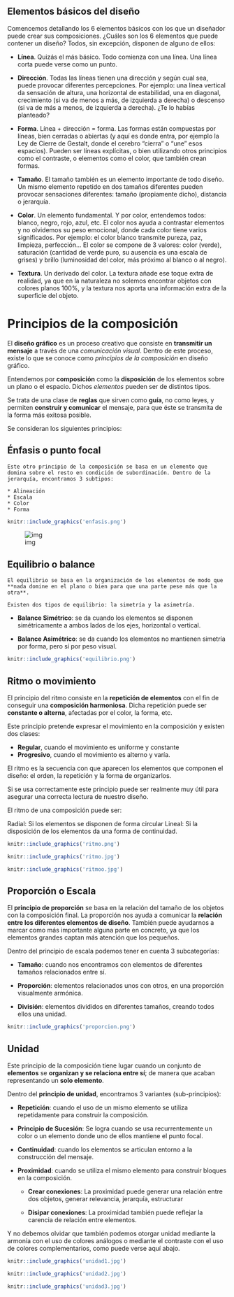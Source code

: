 \mainmatter

## Elementos básicos del diseño

Comencemos detallando los 6 elementos básicos con los que un diseñador puede crear sus composiciones. ¿Cuáles son los 6 elementos que puede contener un diseño? Todos, sin excepción, disponen de alguno de ellos:

- **Línea**. Quizás el más básico. Todo comienza con una línea. Una línea corta puede verse como un punto.

- **Dirección**. Todas las líneas tienen una dirección y según cual sea, puede provocar diferentes percepciones. Por ejemplo: una línea vertical da sensación de altura, una horizontal de estabilidad, una en diagonal, crecimiento (si va de menos a más, de izquierda a derecha) o descenso (si va de más a menos, de izquierda a derecha). ¿Te lo habías planteado?

- **Forma**. Línea + dirección = forma. Las formas están compuestas por líneas, bien cerradas o abiertas (y aquí es donde entra, por ejemplo la Ley de Cierre de Gestalt, donde el cerebro “cierra” o “une” esos espacios). Pueden ser líneas explícitas, o bien utilizando otros principios como el contraste, o elementos como el color, que también crean formas.

- **Tamaño**. El tamaño también es un elemento importante de todo diseño. Un mismo elemento repetido en dos tamaños diferentes pueden provocar sensaciones diferentes: tamaño (propiamente dicho), distancia o jerarquía.

- **Color**. Un elemento fundamental. Y por color, entendemos todos: blanco, negro, rojo, azul, etc. El color nos ayuda a contrastar elementos y no olvidemos su peso emocional, donde cada color tiene varios significados. Por ejemplo: el color blanco transmite pureza, paz, limpieza, perfección… El color se compone de 3 valores: color (verde), saturación (cantidad de verde puro, su ausencia es una escala de grises) y brillo (luminosidad del color, más próximo al blanco o al negro).

- **Textura**. Un derivado del color. La textura añade ese toque extra de realidad, ya que en la naturaleza no solemos encontrar objetos con colores planos 100%, y la textura nos aporta una información extra de la superficie del objeto.

# Principios de la composición {#intro}

El **diseño gráfico** es un proceso creativo que consiste en **transmitir un mensaje** a través de una *comunicación visual*. Dentro de este proceso, existe lo que se conoce como *principios de la composición* en diseño gráfico.


Entendemos por **composición** como la **disposición** de los elementos sobre un plano o el espacio. Dichos *elementos* pueden ser de distintos tipos.

Se trata de una clase de **reglas** que sirven como **guía**, no como leyes, y permiten **construir y comunicar** el mensaje, para que éste se transmita de la forma más exitosa posible.

Se consideran los siguientes  principios:




## Énfasis o punto focal

```definition
Este otro principio de la composición se basa en un elemento que domina sobre el resto en condición de subordinación. Dentro de la jerarquía, encontramos 3 subtipos:

* Alineación
* Escala
* Color
* Forma

```

```r
knitr::include_graphics('enfasis.png')
```

![img](enfasis.png)

## Equilibrio o balance

```definition
El equilibrio se basa en la organización de los elementos de modo que **nada domine en el plano o bien para que una parte pese más que la otra**.

Existen dos tipos de equilibrio: la simetría y la asimetría.
```


- **Balance Simétrico**: se da cuando los elementos se disponen simétricamente a ambos lados de los ejes, horizontal o vertical.

- **Balance Asimétrico**: se da cuando los elementos no mantienen simetría por forma, pero sí por peso visual.

```r
knitr::include_graphics('equilibrio.png')
```
<!-- ![img](equilibrio.png) -->

## Ritmo o movimiento

El principio del ritmo consiste en la **repetición de elementos** con el fin de conseguir una **composición harmoniosa**. Dicha repetición puede ser **constante o alterna**, afectadas por el color, la forma, etc.

Este principio pretende expresar el movimiento en la composición y existen dos clases:

* **Regular**, cuando el movimiento es uniforme y constante
* **Progresivo**, cuando el movimiento es alterno y varía.

El ritmo es la secuencia con que aparecen los elementos que componen el diseño: el orden, la repetición y la forma de organizarlos.

Si se usa correctamente este principio puede ser realmente muy útil para asegurar una correcta lectura de nuestro diseño.

El ritmo de una composición puede ser:

Radial: Si los elementos se disponen de forma circular
Lineal: Si la disposición de los elementos da una forma de continuidad.


```r
knitr::include_graphics('ritmo.png')
```
<!-- ![img](ritmo.png) -->

```r
knitr::include_graphics('ritmo.jpg')
```

<!-- ![img](ritmo.jpg) -->

```r
knitr::include_graphics('ritmoo.jpg')
```
<!-- ![img](ritmoo.jpg) -->

## Proporción o Escala
El **principio de proporción** se basa en la relación del tamaño de los objetos con la composición final. La proporción nos ayuda a comunicar la **relación entre los diferentes elementos de diseño**. También puede ayudarnos a marcar como más importante alguna parte en concreto,  ya que los elementos grandes captan más atención que los pequeños.

Dentro del principio de escala podemos tener en cuenta 3 subcategorías:

* **Tamaño**: cuando nos encontramos con elementos de diferentes tamaños relacionados entre sí.

* **Proporción**: elementos relacionados unos con otros, en una proporción visualmente armónica.

* **División**: elementos divididos en diferentes tamaños, creando todos ellos una unidad.

```r
knitr::include_graphics('proporcion.png')
```
<!-- ![img](proporcion.png) -->

## Unidad

Este principio de la composición tiene lugar cuando un conjunto de **elementos** se **organizan y se relaciona entre sí**; de manera que acaban representando un **solo elemento**.

Dentro del **principio de unidad**, encontramos 3 variantes (sub-principios):

- **Repetición**: cuando el uso de un mismo elemento se utiliza repetidamente para construir la composición.

- **Principio de Sucesión**: Se logra cuando se usa recurrentemente un color o un elemento donde uno de ellos mantiene el punto focal.
- **Continuidad**: cuando los elementos se articulan entorno a la construcción del mensaje.
- **Proximidad**: cuando se utiliza el mismo elemento para construir bloques en la composición.
  * **Crear conexiones**: La proximidad puede generar una relación entre dos objetos, generar relevancia, jerarquía, estructurar
  
  * **Disipar conexiones**: La proximidad también puede reflejar la carencia de relación entre elementos.

Y no debemos olvidar que también podemos otorgar unidad mediante la armonía con el uso de colores análogos o mediante el contraste con el uso de colores complementarios, como puede verse aquí abajo.


```r
knitr::include_graphics('unidad1.jpg')
```

```r
knitr::include_graphics('unidad2.jpg')
```

```r
knitr::include_graphics('unidad3.jpg')
```
<!--
![img](unidad.png)
![img](unidadcolor.png)
-->

